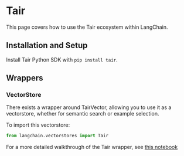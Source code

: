 # Tair

This page covers how to use the Tair ecosystem within LangChain.

## Installation and Setup

Install Tair Python SDK with `pip install tair`.

## Wrappers

### VectorStore

There exists a wrapper around TairVector, allowing you to use it as a vectorstore,
whether for semantic search or example selection.

To import this vectorstore:

```python
from langchain.vectorstores import Tair
```

For a more detailed walkthrough of the Tair wrapper, see [this notebook](/docs/modules/data_io/vectorstores/integrations/tair.ipynb)
